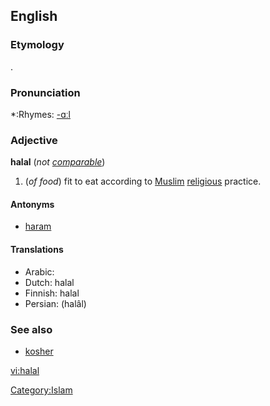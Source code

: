 ==English==
{{wikipedia}}

===Etymology===
{{Ar.}} {{ARchar|[[حلال]]}}.

===Pronunciation===
*:Rhymes: [[Rhymes:English:-ɑːl|-ɑːl]]

===Adjective===
'''halal''' (''not [[comparable]]'')

# (''of food'') fit to eat according to [[Muslim]] [[religious]] practice.

====Antonyms====
*[[haram]]

====Translations====
{{top}}
*Arabic: {{ARchar|[[حلال]]}}
*Dutch: halal
*Finnish: halal
*Persian: {{FAchar|[[حلال]]}} (halâl)
{{bottom}}

===See also===
*[[kosher]]

[[Category:Islam]]

[[vi:halal]]